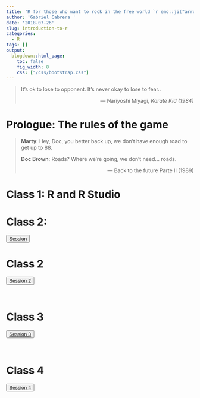 ```yaml
---
title: 'R for those who want to rock in the free world `r emo::ji("arrow_right")` `r emo::ji("computer")` + `r emo::ji("us")`' 
author: 'Gabriel Cabrera '
date: '2018-07-26'
slug: introduction-to-r
categories:
  - R
tags: []
output:
  blogdown::html_page:
    toc: false
    fig_width: 8
    css: ["/css/bootstrap.css"]
---
```


<blockquote>
  <p>It’s ok to lose to opponent. It’s never okay to lose to fear..</p>
  <footer align="right">— Nariyoshi Miyagi, <cite> Karate Kid (1984) </cite> </footer>
</blockquote>

# Prologue: The rules of the game


<blockquote>
  <p>**Marty**: Hey, Doc, you better back up, we don't have enough road to get up to 88.</p>
  <p>**Doc Brown**: Roads? Where we're going, we don't need... roads.</p> 
  <footer align="right">— Back to the future Parte II (1989) </footer>
</blockquote>


# Class 1: R and R Studio 

# Class 2: 

<div class="btn-group">

<button class="button" onclick="myFunction()"> 
[Session](/sessions/session1.html)
</button>

</div
<br>

# Class 2

<div class="btn-group">
    
<button class="button" onclick="myFunction()"> 
[Session 2](/sessions/session2.html)
</button>

</div>
<br>

# Class 3

<div class="btn-group">
    
<button class="button" onclick="myFunction()"> 
[Session 3](/sessions/session3.html)
</button>

</div>
<br>

# Class 4

<div class="btn-group">
    
<button class="button" onclick="myFunction()"> 
[Session 4](/sessions/session4.html)
</button>

</div>
<br>